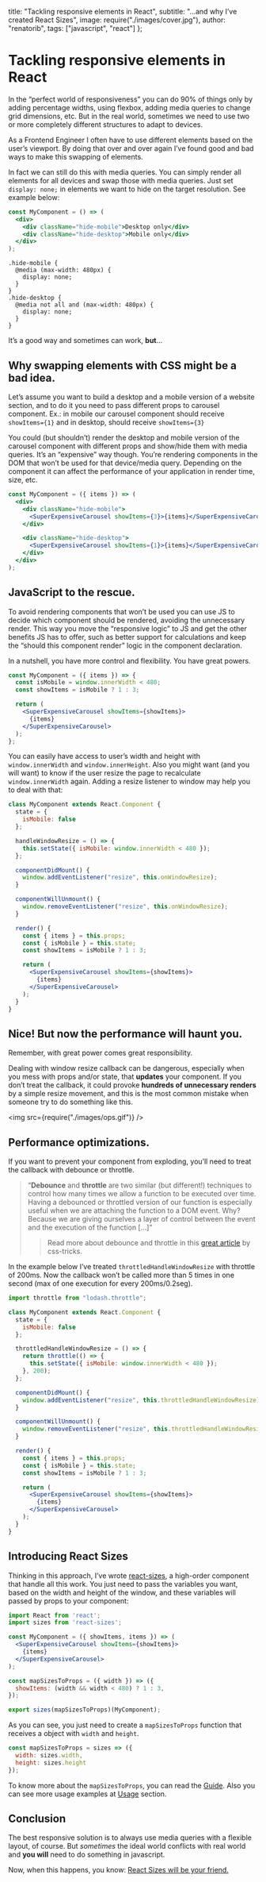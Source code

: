   title: "Tackling responsive elements in React",
  subtitle: "...and why I’ve created React Sizes",
  image: require("./images/cover.jpg"),
  author: "renatorib",
  tags: ["javascript", "react"]
};

# Tackling responsive elements in React

In the “perfect world of responsiveness” you can do 90% of things only by adding percentage widths, using flexbox, adding media queries to change grid dimensions, etc. But in the real world, sometimes we need to use two or more completely different structures to adapt to devices.

As a Frontend Engineer I often have to use different elements based on the user’s viewport. By doing that over and over again I’ve found good and bad ways to make this swapping of elements.

In fact we can still do this with media queries. You can simply render all elements for all devices and swap those with media queries. Just set `display: none;` in elements we want to hide on the target resolution. See example below:

```jsx
const MyComponent = () => (
  <div>
    <div className="hide-mobile">Desktop only</div>
    <div className="hide-desktop">Mobile only</div>
  </div>
);
```

```css{2,7}
.hide-mobile {
  @media (max-width: 480px) {
    display: none;
  }
}
.hide-desktop {
  @media not all and (max-width: 480px) {
    display: none;
  }
}
```

It’s a good way and sometimes can work, **but**…

## Why swapping elements with CSS might be a bad idea.

Let’s assume you want to build a desktop and a mobile version of a website section, and to do it you need to pass different props to carousel component. Ex.: in mobile our carousel component should receive `showItems={1}` and in desktop, should receive `showItems={3}`

You could (but shouldn’t) render the desktop and mobile version of the carousel component with different props and show/hide them with media queries. It’s an “expensive” way though. You’re rendering components in the DOM that won’t be used for that device/media query. Depending on the component it can affect the performance of your application in render time, size, etc.

```jsx
const MyComponent = ({ items }) => (
  <div>
    <div className="hide-mobile">
      <SuperExpensiveCarousel showItems={3}>{items}</SuperExpensiveCarousel>
    </div>

    <div className="hide-desktop">
      <SuperExpensiveCarousel showItems={1}>{items}</SuperExpensiveCarousel>
    </div>
  </div>
);
```

## JavaScript to the rescue.

To avoid rendering components that won’t be used you can use JS to decide which component should be rendered, avoiding the unnecessary render. This way you move the “responsive logic” to JS and get the other benefits JS has to offer, such as better support for calculations and keep the “should this component render” logic in the component declaration.

In a nutshell, you have more control and flexibility. You have great powers.

```jsx
const MyComponent = ({ items }) => {
  const isMobile = window.innerWidth < 480;
  const showItems = isMobile ? 1 : 3;

  return (
    <SuperExpensiveCarousel showItems={showItems}>
      {items}
    </SuperExpensiveCarousel>
  );
};
```

You can easily have access to user’s width and height with `window.innerWidth` and `window.innerHeight`.
Also you might want (and you will want) to know if the user resize the page to recalculate `window.innerWidth` again.
Adding a resize listener to window may help you to deal with that:

```jsx
class MyComponent extends React.Component {
  state = {
    isMobile: false
  };

  handleWindowResize = () => {
    this.setState({ isMobile: window.innerWidth < 480 });
  };

  componentDidMount() {
    window.addEventListener("resize", this.onWindowResize);
  }

  componentWillUnmount() {
    window.removeEventListener("resize", this.onWindowResize);
  }

  render() {
    const { items } = this.props;
    const { isMobile } = this.state;
    const showItems = isMobile ? 1 : 3;

    return (
      <SuperExpensiveCarousel showItems={showItems}>
        {items}
      </SuperExpensiveCarousel>
    );
  }
}
```

## Nice! But now the performance will haunt you.

Remember, with great power comes great responsibility.

Dealing with window resize callback can be dangerous, especially when you mess with props and/or state, that **updates** your component. If you don’t treat the callback, it could provoke **hundreds of unnecessary renders** by a simple resize movement, and this is the most common mistake when someone try to do something like this.

<img src={require("./images/ops.gif")} />

## Performance optimizations.

If you want to prevent your component from exploding, you’ll need to treat the callback with debounce or throttle.

> “**Debounce** and **throttle** are two similar (but different!) techniques to control how many times we allow a function to be executed over time.
> Having a debounced or throttled version of our function is especially useful when we are attaching the function to a DOM event. Why? Because we are giving ourselves a layer of control between the event and the execution of the function […]”
>
> > Read more about debounce and throttle in this [great article](https://css-tricks.com/debouncing-throttling-explained-examples/) by css-tricks.

In the example below I’ve treated `throttledHandleWindowResize` with throttle of 200ms. Now the callback won’t be called more than 5 times in one second (max of one execution for every 200ms/0.2seg).

```jsx
import throttle from "lodash.throttle";

class MyComponent extends React.Component {
  state = {
    isMobile: false
  };

  throttledHandleWindowResize = () => {
    return throttle(() => {
      this.setState({ isMobile: window.innerWidth < 480 });
    }, 200);
  };

  componentDidMount() {
    window.addEventListener("resize", this.throttledHandleWindowResize);
  }

  componentWillUnmount() {
    window.removeEventListener("resize", this.throttledHandleWindowResize);
  }

  render() {
    const { items } = this.props;
    const { isMobile } = this.state;
    const showItems = isMobile ? 1 : 3;

    return (
      <SuperExpensiveCarousel showItems={showItems}>
        {items}
      </SuperExpensiveCarousel>
    );
  }
}
```

## Introducing React Sizes

Thinking in this approach, I’ve wrote [react-sizes](http://github.com/renatorib/react-sizes), a high-order component that handle all this work. You just need to pass the variables you want, based on the width and height of the window, and these variables will passed by props to your component:

```jsx
import React from 'react';
import sizes from 'react-sizes';

const MyComponent = ({ showItems, items }) => (
  <SuperExpensiveCarousel showItems={showItems}>
    {items}
  </SuperExpensiveCarousel>
);

const mapSizesToProps = ({ width }) => ({
  showItems: (width && width < 480) ? 1 : 3,
});

export sizes(mapSizesToProps)(MyComponent);
```

As you can see, you just need to create a `mapSizesToProps` function that receives a object with `width` and `height`.

```jsx
const mapSizesToProps = sizes => ({
  width: sizes.width,
  height: sizes.height
});
```

To know more about the `mapSizesToProps`, you can read the [Guide](https://github.com/renatorib/react-sizes#guide). Also you can see more usage examples at [Usage](https://github.com/renatorib/react-sizes#usage) section.

## Conclusion

The best responsive solution is to always use media queries with a flexible layout, of course. But _sometimes_ the ideal world conflicts with real world and **you will** need to do something in javascript.

Now, when this happens, you know: [React Sizes will be your friend.](https://github.com/renatorib/react-sizes)
